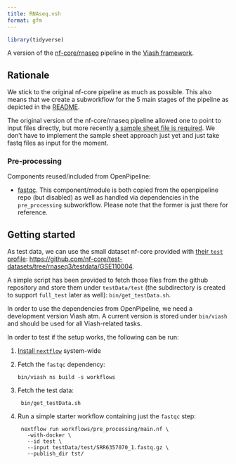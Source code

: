 ```yaml
---
title: RNAseq.vsh
format: gfm
---
```


<!-- README.md is generated by running 'quarto render README.qmd' -->

```r
library(tidyverse)
```

A version of the [nf-core/rnaseq](https://github.com/nf-core/rnaseq) pipeline in the [Viash framework](http://www.viash.io).

## Rationale

We stick to the original nf-core pipeline as much as possible. This also means that we create a subworkflow for the 5 main stages of the pipeline as depicted in the [README](https://github.com/nf-core/rnaseq).

The original version of the nf-core/rnaseq pipeline allowed one to point to input files directly, but more recently [a sample sheet file is required](https://github.com/nf-core/rnaseq#usage). We don't have to implement the sample sheet approach just yet and just take fastq files as input for the moment.

### Pre-processing

Components reused/included from OpenPipeline:

- [fastqc](https://github.com/openpipelines-bio/openpipeline/tree/main/src/qc/fastqc). This component/module is both copied from the openpipeline repo (but disabled) as well as handled via dependencies in the `pre_processing` subworkflow. Please note that the former is just there for reference.

## Getting started

As test data, we can use the small dataset nf-core provided with [their `test` profile](https://github.com/nf-core/test-datasets/blob/rnaseq3/samplesheet/v3.10/samplesheet_test.csv): <https://github.com/nf-core/test-datasets/tree/rnaseq3/testdata/GSE110004>.

A simple script has been provided to fetch those files from the github repository and store them under `testData/test` (the subdirectory is created to support `full_test` later as well): `bin/get_testData.sh`.

In order to use the dependencies from OpenPipeline, we need a development version Viash atm. A current version is stored under `bin/viash` and should be used for all Viash-related tasks.

In order to test if the setup works, the following can be run:

1. [Install `nextflow`](https://www.nextflow.io/docs/latest/getstarted.html) system-wide

2. Fetch the `fastqc` dependency:

       bin/viash ns build -s workflows 

3. Fetch the test data:

        bin/get_testData.sh

4. Run a simple starter workflow containing just the `fastqc` step:

        nextflow run workflows/pre_processing/main.nf \
          -with-docker \
          --id test \
          --input testData/test/SRR6357070_1.fastq.gz \
          --publish_dir tst/

